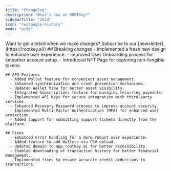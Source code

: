 ```yaml
---
title: "Changelog"
description: "What's new at ROOTKey?"
sidebarTitle: "2024"
icon: "rectangle-history"
mode: "wide"
---
```


<Info>
  Want to get alerted when we make changes? Subscribe to our [newsletter](https://rootkey.ai/)
</Info>


<AccordionGroup>
  <Accordion title="June 2024" defaultOpen>
    ## Breaking changes
      - Implemented a fresh new design to enhance user experience.
      - Improved User Onboarding process for smoother account setup.
      - Introduced NFT Page for exploring non-fungible tokens.


    ## API Features
      - Added Wallet feature for convenient asset management.
      - Enhanced synchronization and crash prevention mechanisms.
      - Updated Wallet View for better asset visibility.
      - Integrated Subscriptions feature for managing recurring payments.
      - Implemented API Keys for secure integration with third-party services.
      - Enhanced Recovery Password process to improve account security.
      - Implemented Multi-Factor Authentication (MFA) for enhanced user protection.
      - Added support for submitting support tickets directly from the platform.
    
    ## Fixes
      - Enhanced error handling for a more robust user experience.
      - Added feature to add Wallets via CSV upload.
      - Updated domain to app.rootkey.ai for better accessibility.
      - Enabled downloading of transaction history for better financial management.
      - Implemented fixes to ensure accurate credit deductions in transactions.
    
  </Accordion>
</AccordionGroup>
